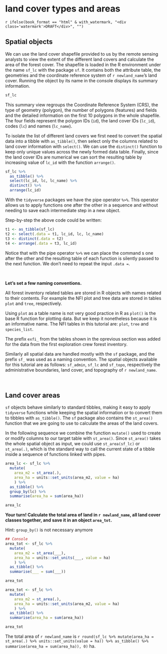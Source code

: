 
\newpage

# land cover types and areas

`r ifelse(book_format == "html" & with_watermark, "<div class='watermark'>DRAFT</div>", "")`

## Spatial objects

We can use the land cover shapefile provided to us by the remote sensing analysts to view the extent of the different land covers and calculate the area of the forest cover. The shapefile is loaded in the R environment under the name `sf_lc` with the package `sf`. It contains both the attribute table, the geometries and the coordinate reference system of ```r newland_name```'s land cover. Running the object by its name in the console displays its summary information.

```r

sf_lc

```

This summary view regroups the Coordinate Reference System (CRS), the type of geometry (polygon), the number of polygons (features) and fields and the detailed information on the first 10 polygons in the whole shapefile. The four fields represent the polygon IDs (`id`), the land cover IDs (`lc_id`), codes (`lc`) and names (`lc_name`). 

To isolate the list of different land covers we first need to convert the spatial data into a tibble with `as_tibble()`, then select only the columns related to land cover information with `select()`. We can use the `distinct()` function to keep only unique values across the newly formed data table. Finally, since the land cover IDs are numerical  we can sort the resulting table by increasing value of `lc_id` with the function `arrange()`.

```r

sf_lc %>%
  as_tibble() %>%
  select(lc_id, lc, lc_name) %>%
  distinct() %>%
  arrange(lc_id)


```

::::::{.infobox data-latex=""}

With the `tidyverse` packages we have the pipe operator `%>%`. This operator allows us to apply functions one after the other in a sequence and without needing to save each intermediate step in a new object.

Step-by-step the above code could be written:

```r

t1 <- as_tibble(sf_lc)
t2 <- select(.data = t1, lc_id, lc, lc_name)
t3 <- distinct(.data = t2)
t4 <- arrange(.data = t3, lc_id)

```

Notice that with the pipe operator `%>%` we can place the command s one after the other and the resulting table of each function is silently passed to the next function. We don't need to repeat the input `.data = `.

:::::::

\  

::::::{.infobox data-latex=""}

**Let's set a few naming conventions.**

All forest inventory related tables are stored in R objects with names related to their contents. For example the NFI plot and tree data are stored in tables `plot` and `tree`, respectively. 

Using `plot` as a table name is not very good practice in R as `plot()` is the base R function for plotting data. But we keep it nonetheless because it is an informative name. The NFI tables in this tutorial are: `plot`, `tree` and `species_list`. 

The prefix `exfi_` from the tables shown in the oprevious section was added for the data from the first exploration crew forest inventory.

Similarly all spatial data are handled mostly with the `sf` package, and the prefix `sf_` was used as a naming convention. The spatial objects available for this tutorial are as follows: `sf_admin`, `sf_lc` and `sf_topo`, respectively the administrative boundaries, land cover, and topography of ```r newland_name```.

::::::

\  

## Land cover areas

`sf` objects behave similarly to standard tibbles, making it easy to apply `tidyverse` functions while keeping the spatial information or to convert them to tibbles with `as_tibble()`. The `sf` package also contains the `st_area()` function that we are going to use to calculate the areas of the land covers.

In the following sequence we combine the function `mutate()` used to create or modify columns to our target table with `st_area()`. Since `st_area()` takes the whole spatial object as input, we could use `st_area(sf_lc)` or `st_area(.)`, which is the standard way to call the current state of a tibble inside a sequence of functions linked with pipes.

```r
area_lc <- sf_lc %>%
  mutate(
    area_m2 = st_area(.),
    area_ha = units::set_units(area_m2, value = ha)
    ) %>%
  as_tibble() %>% 
  group_by(lc) %>%
  summarise(area_ha = sum(area_ha))

area_lc
```

**Your turn! Calculate the total area of land in ```r newland_name```, all land cover classes together, and save it in an object `area_tot`.** 

Hint: `group_by()`  is not necessary anymore


```r

## Console
area_tot <- sf_lc %>%
  mutate(
    area_m2 = st_area(___),
    area_ha = units::set_units(___, value = ha)
    ) %>%
  as_tibble() %>% 
  summarise(___ = sum(___))

area_tot

```

```r

area_tot <- sf_lc %>%
  mutate(
    area_m2 = st_area(.),
    area_ha = units::set_units(area_m2, value = ha)
    ) %>%
  as_tibble() %>% 
  summarise(area_ha = sum(area_ha))

area_tot

```


The total area of ```r newland_name``` is ```r round(sf_lc %>% mutate(area_ha = st_area(.) %>% units::set_units(value = ha)) %>% as_tibble() %>% summarise(area_ha = sum(area_ha)), 0)``` ha.

\  
